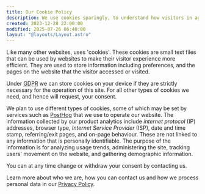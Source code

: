 ```yaml
---
title: Our Cookie Policy
description: We use cookies sparingly, to understand how visitors in aggregate use our website and other products
created: 2023-12-28 22:00:00
modified: 2025-07-26 06:40:00
layout: "@layouts/Layout.astro"
---
```



Like many other websites, <BusinessLegalName/> uses 'cookies'. These cookies are small text files that can be used by websites to make their visitor experience more efficient. They are used to store information including preferences, and the pages on the website that the visitor accessed or visited.

Under <abbr title="General Data Protection Regulation">GDPR</abbr> we can store cookies on your device if they are strictly necessary for the operation of this site. For all other types of cookies we need, and hence will request, your consent.

We plan to use different types of cookies, some of which may be set by services such as <a class="link" href="https://posthog.com/">PostHog</a> that we use to operate our website. The information collected by our product analytics include <dfn id="ip">internet protocol</dfn> (<abbr>IP</abbr>) addresses, browser type, <dfn id="isp">Internet Service Provider</dfn> (<abbr>ISP</abbr>), date and time stamp, referring/exit pages, and on-page behaviour. These are not linked to any information that is personally identifiable. The purpose of the information is for analyzing usage trends, administering the site, tracking users' movement on the website, and gathering demographic information.

You can at any time change or withdraw your consent by contacting us.

Learn more about who we are, how you can contact us and how we process personal data in our <a href="/privacy/">Privacy Policy</a>.
